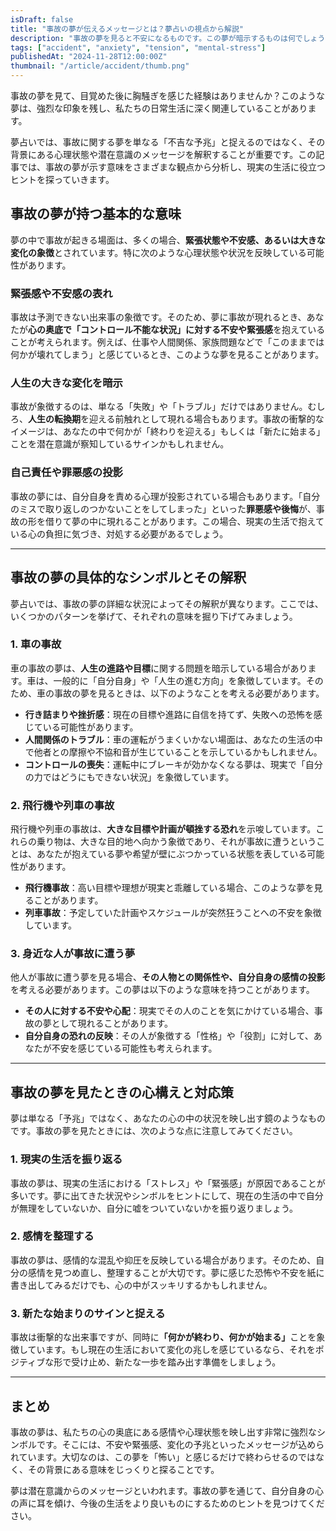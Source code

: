 ```yaml
---
isDraft: false
title: "事故の夢が伝えるメッセージとは？夢占いの視点から解説"
description: "事故の夢を見ると不安になるものです。この夢が暗示するものは何でしょうか？感情や心理状態、人生の変化に関する深い意味を夢占いの観点から紐解きます。"
tags: ["accident", "anxiety", "tension", "mental-stress"]
publishedAt: "2024-11-28T12:00:00Z"
thumbnail: "/article/accident/thumb.png"
---
```


事故の夢を見て、目覚めた後に胸騒ぎを感じた経験はありませんか？このような夢は、強烈な印象を残し、私たちの日常生活に深く関連していることがあります。

夢占いでは、事故に関する夢を単なる「不吉な予兆」と捉えるのではなく、その背景にある心理状態や潜在意識のメッセージを解釈することが重要です。この記事では、事故の夢が示す意味をさまざまな観点から分析し、現実の生活に役立つヒントを探っていきます。

<TableOfContents />

## 事故の夢が持つ基本的な意味

夢の中で事故が起きる場面は、多くの場合、**緊張状態や不安感、あるいは大きな変化の象徴**とされています。特に次のような心理状態や状況を反映している可能性があります。

### 緊張感や不安感の表れ

事故は予測できない出来事の象徴です。そのため、夢に事故が現れるとき、あなたが**心の奥底で「コントロール不能な状況」に対する不安や緊張感**を抱えていることが考えられます。例えば、仕事や人間関係、家族問題などで「このままでは何かが壊れてしまう」と感じているとき、このような夢を見ることがあります。

### 人生の大きな変化を暗示

事故が象徴するのは、単なる「失敗」や「トラブル」だけではありません。むしろ、**人生の転換期**を迎える前触れとして現れる場合もあります。事故の衝撃的なイメージは、あなたの中で何かが「終わりを迎える」もしくは「新たに始まる」ことを潜在意識が察知しているサインかもしれません。

### 自己責任や罪悪感の投影

事故の夢には、自分自身を責める心理が投影されている場合もあります。「自分のミスで取り返しのつかないことをしてしまった」といった**罪悪感や後悔**が、事故の形を借りて夢の中に現れることがあります。この場合、現実の生活で抱えている心の負担に気づき、対処する必要があるでしょう。

---

## 事故の夢の具体的なシンボルとその解釈

夢占いでは、事故の夢の詳細な状況によってその解釈が異なります。ここでは、いくつかのパターンを挙げて、それぞれの意味を掘り下げてみましょう。

### 1. 車の事故

車の事故の夢は、**人生の進路や目標**に関する問題を暗示している場合があります。車は、一般的に「自分自身」や「人生の進む方向」を象徴しています。そのため、車の事故の夢を見るときは、以下のようなことを考える必要があります。

- **行き詰まりや挫折感**：現在の目標や進路に自信を持てず、失敗への恐怖を感じている可能性があります。
- **人間関係のトラブル**：車の運転がうまくいかない場面は、あなたの生活の中で他者との摩擦や不協和音が生じていることを示しているかもしれません。
- **コントロールの喪失**：運転中にブレーキが効かなくなる夢は、現実で「自分の力ではどうにもできない状況」を象徴しています。

### 2. 飛行機や列車の事故

飛行機や列車の事故は、**大きな目標や計画が頓挫する恐れ**を示唆しています。これらの乗り物は、大きな目的地へ向かう象徴であり、それが事故に遭うということは、あなたが抱えている夢や希望が壁にぶつかっている状態を表している可能性があります。

- **飛行機事故**：高い目標や理想が現実と乖離している場合、このような夢を見ることがあります。
- **列車事故**：予定していた計画やスケジュールが突然狂うことへの不安を象徴しています。

### 3. 身近な人が事故に遭う夢

他人が事故に遭う夢を見る場合、**その人物との関係性や、自分自身の感情の投影**を考える必要があります。この夢は以下のような意味を持つことがあります。

- **その人に対する不安や心配**：現実でその人のことを気にかけている場合、事故の夢として現れることがあります。
- **自分自身の恐れの反映**：その人が象徴する「性格」や「役割」に対して、あなたが不安を感じている可能性も考えられます。

---

## 事故の夢を見たときの心構えと対応策

夢は単なる「予兆」ではなく、あなたの心の中の状況を映し出す鏡のようなものです。事故の夢を見たときには、次のような点に注意してみてください。

### 1. 現実の生活を振り返る

事故の夢は、現実の生活における「ストレス」や「緊張感」が原因であることが多いです。夢に出てきた状況やシンボルをヒントにして、現在の生活の中で自分が無理をしていないか、自分に嘘をついていないかを振り返りましょう。

### 2. 感情を整理する

事故の夢は、感情的な混乱や抑圧を反映している場合があります。そのため、自分の感情を見つめ直し、整理することが大切です。夢に感じた恐怖や不安を紙に書き出してみるだけでも、心の中がスッキリするかもしれません。

### 3. 新たな始まりのサインと捉える

事故は衝撃的な出来事ですが、同時に<strong>「何かが終わり、何かが始まる」</strong>ことを象徴しています。もし現在の生活において変化の兆しを感じているなら、それをポジティブな形で受け止め、新たな一歩を踏み出す準備をしましょう。

---

## まとめ

事故の夢は、私たちの心の奥底にある感情や心理状態を映し出す非常に強烈なシンボルです。そこには、不安や緊張感、変化の予兆といったメッセージが込められています。大切なのは、この夢を「怖い」と感じるだけで終わらせるのではなく、その背景にある意味をじっくりと探ることです。

夢は潜在意識からのメッセージといわれます。事故の夢を通じて、自分自身の心の声に耳を傾け、今後の生活をより良いものにするためのヒントを見つけてください。
